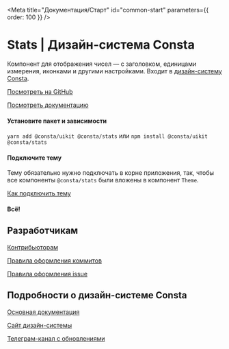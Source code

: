 
<Meta title="Документация/Старт" id="common-start" parameters={{ order: 100 }} />

# Stats | Дизайн-система Consta

Компонент для отображения чисел — с заголовком, единицами измерения, иконками и другими настройками. Входит в [дизайн-систему Consta](http://uikit.consta.design/).

[Посмотреть на GitHub](https://github.com/consta-design-system/stats)

[Посмотреть документацию](?path=/docs/components-stats--interactive)

#### Установите пакет и зависимости

`yarn add @consta/uikit @consta/stats` или `npm install @consta/uikit @consta/stats`

#### Подключите тему

Тему обязательно нужно подключать в корне приложения, так, чтобы все компоненты `@consta/stats` были вложены в компонент `Theme`.

[Как подключить тему](#http://uikit.consta.design/?path=/docs/thematization-how-to-connect-theme--page)

#### Всë!

## Разработчикам

[Контрибьюторам](http://uikit.consta.design/?path=/docs/common-develop-contributors--page)

[Правила оформления коммитов](http://uikit.consta.design/?path=/docs/common-develop-commits-style--page)

[Правила оформления issue](http://uikit.consta.design/?path=/docs/common-develop-issues--page)

## Подробности о дизайн-системе Consta

[Основная документация](http://uikit.consta.design/?path=/docs/common-about--page)

[Сайт дизайн-системы](https://consta.design/)

[Телеграм-канал с обновлениями](https://t.me/consta_ui_releases)
